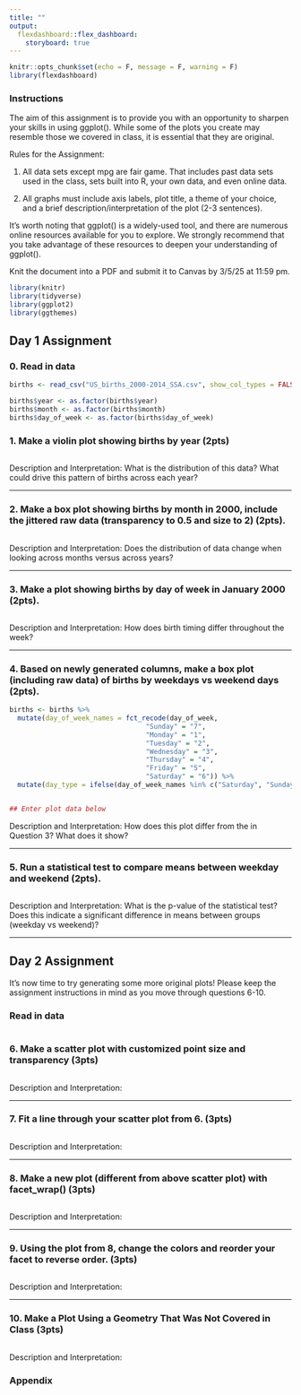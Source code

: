 ```yaml
---
title: ""
output: 
  flexdashboard::flex_dashboard:
    storyboard: true
---
```


```r
knitr::opts_chunk$set(echo = F, message = F, warning = F)
library(flexdashboard)
```

### Instructions

The aim of this assignment is to provide you with an opportunity to sharpen your skills in using ggplot(). While some of the plots you create may resemble those we covered in class, it is essential that they are original.

Rules for the Assignment:

1.  All data sets except mpg are fair game. That includes past data sets used in the class, sets built into R, your own data, and even online data.

2.  All graphs must include axis labels, plot title, a theme of your choice, and a brief description/interpretation of the plot (2-3 sentences).

It's worth noting that ggplot() is a widely-used tool, and there are numerous online resources available for you to explore. We strongly recommend that you take advantage of these resources to deepen your understanding of ggplot().

Knit the document into a PDF and submit it to Canvas by 3/5/25 at 11:59 pm.

```r
library(knitr)
library(tidyverse)
library(ggplot2)
library(ggthemes)
```

## Day 1 Assignment

### 0. Read in data

```r
births <- read_csv("US_births_2000-2014_SSA.csv", show_col_types = FALSE)

births$year <- as.factor(births$year)
births$month <- as.factor(births$month)
births$day_of_week <- as.factor(births$day_of_week)
```

### 1. Make a violin plot showing births by year (2pts)

```r

```

Description and Interpretation: What is the distribution of this data? What could drive this pattern of births across each year?

------------------------------------------------------------------------

### 2. Make a box plot showing births by month in 2000, include the jittered raw data (transparency to 0.5 and size to 2) (2pts).

```r

```

Description and Interpretation: Does the distribution of data change when looking across months versus across years?

------------------------------------------------------------------------

### 3. Make a plot showing births by day of week in January 2000 (2pts).

```r

```

Description and Interpretation: How does birth timing differ throughout the week?

------------------------------------------------------------------------

### 4. Based on newly generated columns, make a box plot (including raw data) of births by weekdays vs weekend days (2pts).

```r
births <- births %>%
  mutate(day_of_week_names = fct_recode(day_of_week,
                                  "Sunday" = "7",
                                  "Monday" = "1",
                                  "Tuesday" = "2",
                                  "Wednesday" = "3",
                                  "Thursday" = "4",
                                  "Friday" = "5",
                                  "Saturday" = "6")) %>%
  mutate(day_type = ifelse(day_of_week_names %in% c("Saturday", "Sunday"), "Weekend", "Weekday"))


## Enter plot data below

```

Description and Interpretation: How does this plot differ from the in Question 3? What does it show?

------------------------------------------------------------------------

### 5. Run a statistical test to compare means between weekday and weekend (2pts).

```r

```

Description and Interpretation: What is the p-value of the statistical test? Does this indicate a significant difference in means between groups (weekday vs weekend)?

------------------------------------------------------------------------

## Day 2 Assignment

It's now time to try generating some more original plots! Please keep the assignment instructions in mind as you move through questions 6-10.

### Read in data

```r

```

### 6. Make a scatter plot with customized point size and transparency (3pts)

```r

```

Description and Interpretation:

------------------------------------------------------------------------

### 7. Fit a line through your scatter plot from 6. (3pts)

```r

```

Description and Interpretation:

------------------------------------------------------------------------

### 8. Make a new plot (different from above scatter plot) with facet_wrap() (3pts)

```r

```

Description and Interpretation:

------------------------------------------------------------------------

### 9. Using the plot from 8, change the colors and reorder your facet to reverse order. (3pts)

```r

```

Description and Interpretation:

------------------------------------------------------------------------

### 10. Make a Plot Using a Geometry That Was Not Covered in Class (3pts)

```r

```

Description and Interpretation:

### Appendix

```r
```
